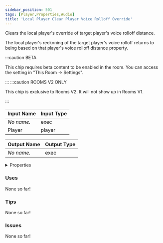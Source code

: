 ```yaml
---
sidebar_position: 501
tags: [Player,Properties,Audio]
title: 'Local Player Clear Player Voice Rolloff Override'
---
```


Clears the local player's override of target player's voice rolloff distance.

The local player's reckoning of the target player's voice rolloff returns to being based on that player's voice rolloff distance property.

:::caution BETA

This chip requires beta content to be enabled in the room. You can access the setting in "This Room -> Settings".

:::
:::caution ROOMS V2 ONLY

This chip is exclusive to Rooms V2. It will not show up in Rooms V1.

:::


<DocusaurusSvg />

| Input Name | Input Type |
|-----------|-----------|
| *No name.* | exec |
| Player | player |

| Output Name | Output Type |
|-----------|-----------|
| *No name.* | exec |


<details>
  <summary>Properties</summary>
  <div>
    <div>
    <table>
      <thead>
        <tr>
          <th>Is beta required?</th>
          <th>Yes</th>
        </tr>
        <tr>
          <th>Is this chip a trolling risk?</th>
          <th>No</th>
        </tr>
        <tr>
          <th>Is this chip a role assignment risk?</th>
          <th>No</th>
        </tr>
        <tr>
          <th>Chip UUID</th>
          <th>1e33670b-5362-48d1-8f28-38df16e1b4c5</th>
        </tr>
        <tr>
          <th>Room availability</th>
          <th>Rooms V2 only</th>
        </tr>
      </thead>
    </table>
    </div>
  </div>
</details>

### Uses

None so far!

### Tips

None so far!

### Issues

None so far!